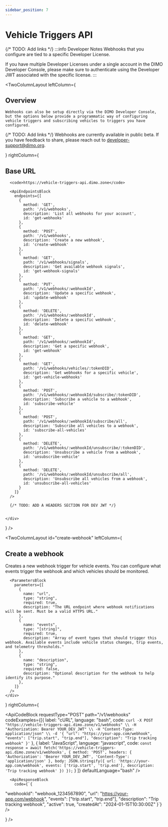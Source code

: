 ```yaml
---
sidebar_position: 7
---
```



# Vehicle Triggers API

{/* TODO: Add links */}
:::info Developer Notes
Webhooks that you configure are tied to a specific Developer License.

If you have multiple Developer Licenses under a single account in the DIMO Developer Console, please make sure to authenticate using the Developer JWT associated with the specific license.
:::

<TwoColumnLayout
  leftColumn={
    <div>
      <h2>Overview</h2>

    Webhooks can also be setup directly via the DIMO Developer Console, but the options below provide a programmatic way of configuring vehicle triggers and subscribing vehicles to triggers you have configured.
{/* TODO: Add links */}
     Webhooks are currently available in public beta. If you have feedback to share, please reach out to developer-support@dimo.org.
    </div>
  }
  rightColumn={
    <div>
     <h2>Base URL</h2>

      <code>https://vehicle-triggers-api.dimo.zone</code>

      <ApiEndpointsBlock
        endpoints={[
          {
            method: 'GET',
            path: '/v1/webhooks',
            description: 'List all webhooks for your account',
            id: 'get-webhooks'
          },
          {
            method: 'POST',
            path: '/v1/webhooks',
            description: 'Create a new webhook',
            id: 'create-webhook'
          },
          {
            method: 'GET',
            path: '/v1/webhooks/signals',
            description: 'Get available webhook signals',
            id: 'get-webhook-signals'
          },
          {
            method: 'PUT',
            path: '/v1/webhooks/:webhookId',
            description: 'Update a specific webhook',
            id: 'update-webhook'
          },
          {
            method: 'DELETE',
            path: '/v1/webhooks/:webhookId',
            description: 'Delete a specific webhook',
            id: 'delete-webhook'
          },
          {
            method: 'GET',
            path: '/v1/webhooks/:webhookId',
            description: 'Get a specific webhook',
            id: 'get-webhook'
          },
          {
            method: 'GET',
            path: '/v1/webhooks/vehicles/:tokenDID',
            description: 'Get webhooks for a specific vehicle',
            id: 'get-vehicle-webhooks'
          },
          {
            method: 'POST',
            path: '/v1/webhooks/:webhookId/subscribe/:tokenDID',
            description: 'Subscribe a vehicle to a webhook',
            id: 'subscribe-vehicle'
          },
          {
            method: 'POST',
            path: '/v1/webhooks/:webhookId/subscribe/all',
            description: 'Subscribe all vehicles to a webhook',
            id: 'subscribe-all-vehicles'
          },
          {
            method: 'DELETE',
            path: '/v1/webhooks/:webhookId/unsubscribe/:tokenDID',
            description: 'Unsubscribe a vehicle from a webhook',
            id: 'unsubscribe-vehicle'
          },
          {
            method: 'DELETE',
            path: '/v1/webhooks/:webhookId/unsubscribe/all',
            description: 'Unsubscribe all vehicles from a webhook',
            id: 'unsubscribe-all-vehicles'
          }
        ]}
      />

      {/* TODO: ADD A HEADERS SECTION FOR DEV JWT */}


    </div>
  }
/>

<TwoColumnLayout
  id="create-webhook"
  leftColumn={
    <div>
      <h2>Create a webhook</h2>
      Creates a new webhook trigger for vehicle events. You can configure what events trigger the webhook and which vehicles should be monitored.

      <ParametersBlock
        parameters={[
          {
            name: "url",
            type: "string",
            required: true,
            description: "The URL endpoint where webhook notifications will be sent. Must be a valid HTTPS URL."
          },
          {
            name: "events",
            type: "[string]",
            required: true,
            description: "Array of event types that should trigger this webhook. Available events include vehicle status changes, trip events, and telemetry thresholds."
          },
          {
            name: "description",
            type: "string",
            required: false,
            description: "Optional description for the webhook to help identify its purpose."
          },
        ]}
      />
    </div>
  }
  rightColumn={
    <div>
      <ApiCodeBlock
        requestType="POST"
        path="/v1/webhooks"
        codeExamples={[{
            label: "cURL",
            language: "bash",
            code: `curl -X POST "https://vehicle-triggers-api.dimo.zone/v1/webhooks" \\
  -H "Authorization: Bearer YOUR_DEV_JWT" \\
  -H "Content-Type: application/json" \\
  -d '{
    "url": "https://your-app.com/webhook",
    "events": ["trip.start", "trip.end"],
    "description": "Trip tracking webhook"
  }'`
          },
          {
            label: "JavaScript",
            language: "javascript",
            code: `const response = await fetch('https://vehicle-triggers-api.dimo.zone/v1/webhooks', {
  method: 'POST',
  headers: {
    'Authorization': 'Bearer YOUR_DEV_JWT',
    'Content-Type': 'application/json'
  },
  body: JSON.stringify({
    url: 'https://your-app.com/webhook',
    events: ['trip.start', 'trip.end'],
    description: 'Trip tracking webhook'
  })
});`
          }
        ]}
        defaultLanguage="bash"
      />

      <ApiResponseBlock
        code={`{
  "webhookId": "webhook_1234567890",
  "url": "https://your-app.com/webhook",
  "events": ["trip.start", "trip.end"],
  "description": "Trip tracking webhook",
  "active": true,
  "createdAt": "2024-01-15T10:30:00Z"
}`}
      />
    </div>
  }
/>

